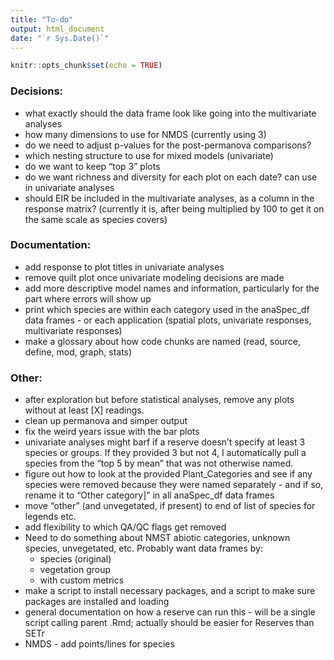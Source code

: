```yaml
---
title: "To-do"
output: html_document
date: "`r Sys.Date()`"
---
```


```r
knitr::opts_chunk$set(echo = TRUE)
```

### Decisions:  

-  what exactly should the data frame look like going into the multivariate analyses  
-  how many dimensions to use for NMDS (currently using 3)  
-  do we need to adjust p-values for the post-permanova comparisons?  
-  which nesting structure to use for mixed models (univariate)  
-  do we want to keep "top 3" plots 
-  do we want richness and diversity for each plot on each date? can use in univariate analyses  
-  should EIR be included in the multivariate analyses, as a column in the response matrix? (currently it is, after being multiplied by 100 to get it on the same scale as species covers)  
    
### Documentation:   

-  add response to plot titles in univariate analyses  
-  remove quilt plot once univariate modeling decisions are made    
-  add more descriptive model names and information, particularly for the part where errors will show up    
-  print which species are within each category used in the anaSpec_df data frames - or each application (spatial plots, univariate responses, multivariate responses)  
-  make a glossary about how code chunks are named (read, source, define, mod, graph, stats)  
    
### Other:  

-  after exploration but before statistical analyses, remove any plots without at least [X] readings.  
-  clean up permanova and simper output  
-  fix the weird years issue with the bar plots  
-  univariate analyses might barf if a reserve doesn't specify at least 3 species or groups. If they provided 3 but not 4, I automatically pull a species from the "top 5 by mean" that was not otherwise named.    
-  figure out how to look at the provided Plant_Categories and see if any species were removed because they were named separately - and if so, rename it to "Other category]" in all anaSpec_df data frames  
-  move "other" (and unvegetated, if present) to end of list of species for legends etc.  
-  add flexibility to which QA/QC flags get removed  
-  Need to do something about NMST abiotic categories, unknown species, unvegetated, etc. Probably want data frames by:  
   -  species (original)  
   -  vegetation group  
   -  with custom metrics  
-  make a script to install necessary packages, and a script to make sure packages are installed and loading  
-  general documentation on how a reserve can run this - will be a single script calling parent .Rmd; actually should be easier for Reserves than SETr  
-  NMDS - add points/lines for species  